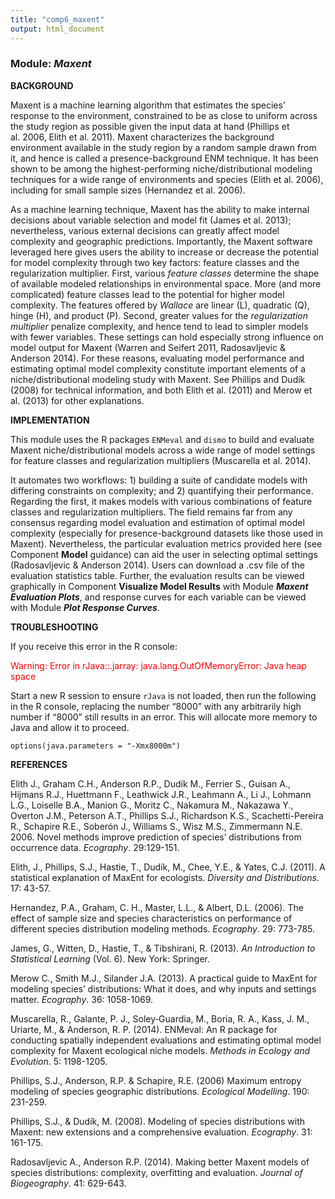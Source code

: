 ```yaml
---
title: "comp6_maxent"
output: html_document
---
```


### **Module:** ***Maxent***

**BACKGROUND**

Maxent is a machine learning algorithm that estimates the species’ response to the environment, constrained to be as close to uniform across the study region as possible given the input data at hand (Phillips et al. 2006, Elith et al. 2011). Maxent characterizes the background environment available in the study region by a random sample drawn from it, and hence is called a presence-background ENM technique. It has been shown to be among the highest-performing niche/distributional modeling techniques for a wide range of environments and species (Elith et al. 2006), including for small sample sizes (Hernandez et al. 2006).

As a machine learning technique, Maxent has the ability to make internal decisions about variable selection and model fit (James et al. 2013); nevertheless, various external decisions can greatly affect model complexity and geographic predictions. Importantly, the Maxent software leveraged here gives users the ability to increase or decrease the potential for model complexity through two key factors: feature classes and the regularization multiplier. First, various *feature classes* determine the shape of available modeled relationships in environmental space.  More (and more complicated) feature classes lead to the potential for higher model complexity. The features offered by *Wallace* are linear (L), quadratic (Q), hinge (H), and product (P). Second, greater values for the *regularization multiplier* penalize complexity, and hence tend to lead to simpler models with fewer variables. These settings can hold especially strong influence on model output for Maxent (Warren and Seifert 2011, Radosavljevic & Anderson 2014). For these reasons, evaluating model performance and estimating optimal model complexity constitute important elements of a niche/distributional modeling study with Maxent. See Phillips and Dudík (2008) for technical information, and both Elith et al. (2011) and Merow et al. (2013) for other explanations.

**IMPLEMENTATION** 

This module uses the R packages `ENMeval` and `dismo` to build and evaluate Maxent niche/distributional models across a wide range of model settings for feature classes and regularization multipliers (Muscarella et al. 2014).

It automates two workflows: 1) building a suite of candidate models with differing constraints on complexity; and 2) quantifying their performance. Regarding the first, it makes models with various combinations of feature classes and regularization multipliers. The field remains far from any consensus regarding model evaluation and estimation of optimal model complexity (especially for presence-background datasets like those used in Maxent). Nevertheless, the particular evaluation metrics provided here (see Component **Model** guidance) can aid the user in selecting optimal settings (Radosavljevic & Anderson 2014). Users can download a .csv file of the evaluation statistics table. Further, the evaluation results can be viewed graphically in Component **Visualize Model Results** with Module ***Maxent Evaluation Plots***, and response curves for each variable can be viewed with Module ***Plot Response Curves***. 

**TROUBLESHOOTING**

If you receive this error in the R console:

<font color='red'>Warning: Error in rJava::.jarray: java.lang.OutOfMemoryError: Java heap space</font>

Start a new R session to ensure `rJava` is not loaded, then run the following in the R console, replacing the number "8000" with any arbitrarily high number if "8000" still results in an error. This will allocate more memory to Java and allow it to proceed.

`options(java.parameters = "-Xmx8000m")`

**REFERENCES**

Elith J., Graham C.H., Anderson R.P., Dudík M., Ferrier S., Guisan A., Hijmans R.J., Huettmann F., Leathwick J.R., Leahmann A., Li J., Lohmann L.G., Loiselle B.A., Manion G., Moritz C., Nakamura M., Nakazawa Y., Overton J.M., Peterson A.T., Phillips S.J., Richardson K.S., Scachetti-Pereira R., Schapire R.E., Soberón J., Williams S., Wisz M.S., Zimmermann N.E. 2006. Novel methods improve prediction of species’ distributions from occurrence data. *Ecography*. 29:129-151.

Elith, J., Phillips, S.J., Hastie, T., Dudík, M., Chee, Y.E., & Yates, C.J. (2011). A statistical explanation of MaxEnt for ecologists. *Diversity and Distributions*. 17: 43-57.

Hernandez, P.A., Graham, C. H., Master, L.L., & Albert, D.L. (2006). The effect of sample size and species characteristics on performance of different species distribution modeling methods. *Ecography*. 29: 773-785.

James, G., Witten, D., Hastie, T., & Tibshirani, R. (2013). *An Introduction to Statistical Learning* (Vol. 6). New York: Springer.

Merow C., Smith M.J., Silander J.A. (2013). A practical guide to MaxEnt for modeling species’ distributions: What it does, and why inputs and settings matter. *Ecography*. 36: 1058-1069.

Muscarella, R., Galante, P. J., Soley‐Guardia, M., Boria, R. A., Kass, J. M., Uriarte, M., & Anderson, R. P. (2014). ENMeval: An R package for conducting spatially independent evaluations and estimating optimal model complexity for Maxent ecological niche models. *Methods in Ecology and Evolution*. 5: 1198-1205.

Phillips, S.J., Anderson, R.P. & Schapire, R.E. (2006) Maximum entropy modeling of species geographic distributions. *Ecological Modelling*. 190: 231-259.

Phillips, S.J., & Dudík, M. (2008). Modeling of species distributions with Maxent: new extensions and a comprehensive evaluation. *Ecography*. 31: 161-175.

Radosavljevic A., Anderson R.P. (2014). Making better Maxent models of species distributions: complexity, overfitting and evaluation. *Journal of Biogeography*. 41: 629-643.
